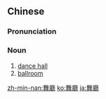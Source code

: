 {{also|舞厅}}
==Chinese==
{{zh-forms|s=舞厅}}

===Pronunciation===
{{zh-pron
|m=wǔtīng
|c=mou5 teng1
|mn=bú-thiaⁿ
|cat=n
}}

===Noun===
{{zh-noun}}

# [[dance hall]]
# [[ballroom]]

[[zh-min-nan:舞廳]]
[[ko:舞廳]]
[[ja:舞廳]]
